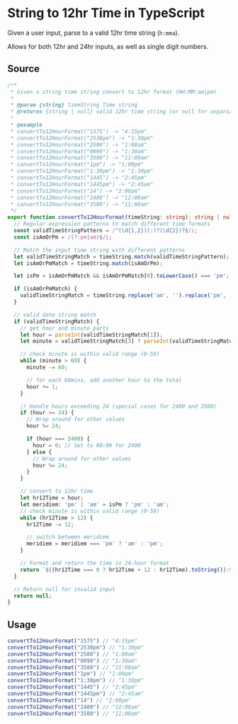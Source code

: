# String to 12hr Time in TypeScript

Given a user input, parse to a valid 12hr time string (`h:mma`).

Allows for both 12hr and 24hr inputs, as well as single digit numbers.

## Source

```ts filename="string-to-12hr-time.ts" showLineNumbers copy
/**
 * Given a string time string convert to 12hr format (HH:MM:am|pm)
 *
 * @param {string} timeString Time string
 * @returns {string | null} valid 12hr time string (or null for unparsable times)
 *
 * @example
 * convertTo12HourFormat("1575") -> "4:15pm"
 * convertTo12HourFormat("2530pm") -> "1:30pm"
 * convertTo12HourFormat("2500") -> "1:00am"
 * convertTo12HourFormat("0090") -> "1:30am"
 * convertTo12HourFormat("3500") -> "11:00am"
 * convertTo12HourFormat("1pm") -> "1:00pm"
 * convertTo12HourFormat("1:30pm") -> "1:30pm"
 * convertTo12HourFormat("1445") -> "2:45pm"
 * convertTo12HourFormat("1445pm") -> "2:45am"
 * convertTo12HourFormat("14") -> "2:00pm"
 * convertTo12HourFormat("2400") -> "12:00am"
 * convertTo12HourFormat("3500") -> "11:00am"
 */
export function convertTo12HourFormat(timeString: string): string | null {
  // Regular expression patterns to match different time formats
  const validTimeStringPattern = /^(\d{1,2})(:)?(\d{2})?$/i;
  const isAmOrPm = /(?:pm|am)$/i;

  // Match the input time string with different patterns
  let validTimeStringMatch = timeString.match(validTimeStringPattern);
  let isAmOrPmMatch = timeString.match(isAmOrPm);

  let isPm = isAmOrPmMatch && isAmOrPmMatch[0].toLowerCase() === 'pm';

  if (isAmOrPmMatch) {
    validTimeStringMatch = timeString.replace('am', '').replace('pm', '').match(validTimeStringPattern);
  }

  // valid date string match
  if (validTimeStringMatch) {
    // get hour and minute parts
    let hour = parseInt(validTimeStringMatch[1]);
    let minute = validTimeStringMatch[3] ? parseInt(validTimeStringMatch[3]) : 0;

    // check minute is within valid range (0-59)
    while (minute > 60) {
      minute -= 60;

      // for each 60mins, add another hour to the total
      hour += 1;
    }

    // Handle hours exceeding 24 (special cases for 2400 and 2500)
    if (hour >= 24) {
      // Wrap around for other values
      hour %= 24;

      if (hour === 2400) {
        hour = 0; // Set to 00:00 for 2400
      } else {
        // Wrap around for other values
        hour %= 24;
      }
    }

    // convert to 12hr time
    let hr12Time = hour;
    let meridiem: 'pm' | 'am' = isPm ? 'pm' : 'am';
    // check minute is within valid range (0-59)
    while (hr12Time > 12) {
      hr12Time -= 12;

      // switch between meridiem
      meridiem = meridiem === 'pm' ? 'am' : 'pm';
    }

    // Format and return the time in 24-hour format
    return `${(hr12Time === 0 ? hr12Time + 12 : hr12Time).toString()}:${minute.toString().padStart(2, '0')}${meridiem}`;
  }

  // Return null for invalid input
  return null;
}
```

## Usage

```ts filename="example-usage.ts" showLineNumbers copy
convertTo12HourFormat("1575") // "4:15pm"
convertTo12HourFormat("2530pm") // "1:30pm"
convertTo12HourFormat("2500") // "1:00am"
convertTo12HourFormat("0090") // "1:30am"
convertTo12HourFormat("3500") // "11:00am"
convertTo12HourFormat("1pm") // "1:00pm"
convertTo12HourFormat("1:30pm") // "1:30pm"
convertTo12HourFormat("1445") // "2:45pm"
convertTo12HourFormat("1445pm") // "2:45am"
convertTo12HourFormat("14") // "2:00pm"
convertTo12HourFormat("2400") // "12:00am"
convertTo12HourFormat("3500") // "11:00am"
```
